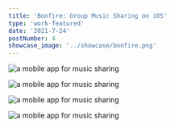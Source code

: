 ```yaml
---
title: 'Bonfire: Group Music Sharing on iOS'
type: 'work-featured'
date: '2021-7-24'
postNumber: 4
showcase_image: '../showcase/bonfire.png'
---
```


![a mobile app for music sharing](./images/splash.png)

![a mobile app for music sharing](./images/home.png)

![a mobile app for music sharing](./images/groupDetail.png)

![a mobile app for music sharing](./images/songPlaying.png)
